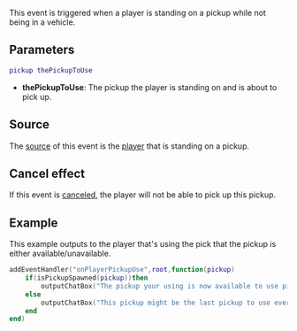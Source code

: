 
{{Server event}}
This event is triggered when a player is standing on a pickup while not being in a vehicle.

==Parameters==
<syntaxhighlight lang="lua">
pickup thePickupToUse
</syntaxhighlight> 

*'''thePickupToUse''': The pickup the player is standing on and is about to pick up.

<!-- Add the event's source in the section below -->
==Source==
The [[/event_system#Event_source.md|source]] of this event is the [[/player.md|player]] that is standing on a pickup.

<!-- Only include this section below if cancelling the event has any effect. If you don't know if it does, ask a dev! -->
==Cancel effect==
If this event is [[/Event_system#Canceling.md|canceled]], the player will not be able to pick up this pickup.

==Example== 
This example outputs to the player that's using the pick that the pickup is either available/unavailable.
<syntaxhighlight lang="lua">addEventHandler("onPlayerPickupUse",root,function(pickup)
	if(isPickupSpawned(pickup))then
		outputChatBox("The pickup your using is now available to use pick up again.",source)
	else
		outputChatBox("This pickup might be the last pickup to use ever again.",source)
	end
end)
</syntaxhighlight>

{{See also/Server event|Player events}}